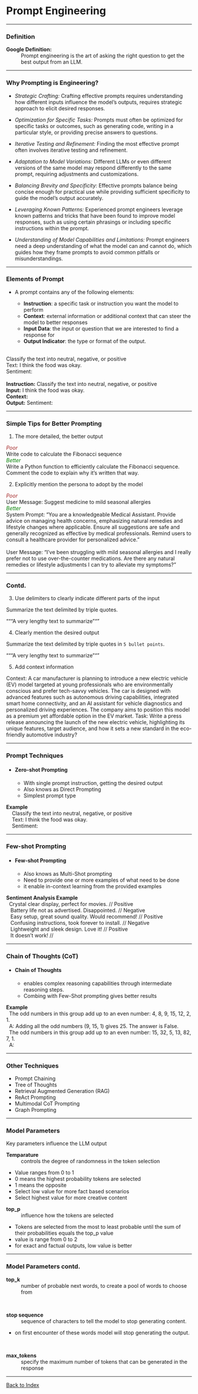 
# Prompt Engineering {#pmpteng}

---

### Definition


**Google Definition:**
: Prompt engineering is the art of asking the right question to get the best output from an LLM.

---

### Why Prompting is Engineering?

- *Strategic Crafting:* Crafting effective prompts requires understanding how different inputs influence the model's outputs, requires strategic approach to elicit desired responses.

- *Optimization for Specific Tasks:* Prompts must often be optimized for specific tasks or outcomes, such as generating code, writing in a particular style, or providing precise answers to questions.

- *Iterative Testing and Refinement:* Finding the most effective prompt often involves iterative testing and refinement.

- *Adaptation to Model Variations:* Different LLMs or even different versions of the same model may respond differently to the same prompt, requiring adjustments and customizations.

- *Balancing Brevity and Specificity:* Effective prompts balance being concise enough for practical use while providing sufficient specificity to guide the model's output accurately.
- *Leveraging Known Patterns:* Experienced prompt engineers leverage known patterns and tricks that have been found to improve model responses, such as using certain phrasings or including specific instructions within the prompt.
- *Understanding of Model Capabilities and Limitations:* Prompt engineers need a deep understanding of what the model can and cannot do, which guides how they frame prompts to avoid common pitfalls or misunderstandings.

---

### Elements of Prompt

- A prompt contains any of the following elements:

  - **Instruction**: a specific task or instruction you want the model to perform
  - **Context**: external information or additional context that can steer the model to better responses
  - **Input Data**: the input or question that we are interested to find a response for
  - **Output Indicator**: the type or format of the output.

::: {.callout-tip title="Example Prompt" icon="false" }

::: {layout-ncol=2}

|
| Classify the text into neutral, negative, or positive 
| Text: I think the food was okay.
| Sentiment:
|

|
| **Instruction:**    Classify the text into neutral, negative, or positive
| **Input:**          I think the food was okay.
| **Context:** 
| **Output:**         Sentiment:

:::

:::

---

### Simple Tips for Better Prompting

(@) The more detailed, the better output

::: {.callout}
::: {layout-ncol=2}

| [*Poor*]{style="color:brown;"}
| Write code to calculate the Fibonacci sequence

| [*Better*]{style="color:green;"}
| Write a Python function to efficiently calculate the Fibonacci sequence. Comment the code to explain why it's written that way.
:::

:::

(@) Explicitly mention the persona to adopt by the model

::: {.callout}
::: {layout-row=2}

| [*Poor*]{style="color:brown;"}
| User Message: Suggest medicine to mild seasonal allergies

| [*Better*]{style="color:green;"}
| System Prompt: "You are a knowledgeable Medical Assistant. Provide advice on managing health concerns, emphasizing natural remedies and lifestyle changes where applicable. Ensure all suggestions are safe and generally recognized as effective by medical professionals. Remind users to consult a healthcare provider for personalized advice." 
| 
| User Message: "I've been struggling with mild seasonal allergies and I really prefer not to use over-the-counter medications. Are there any natural remedies or lifestyle adjustments I can try to alleviate my symptoms?"
:::
:::

---

### Contd.

(@) Use delimiters to clearly indicate different parts of the input

::: {.callout}
Summarize the text delimited by triple quotes.

"""A very lengthy text to summarize"""
:::
   
(@) Clearly mention the desired output

::: {.callout}
Summarize the text delimited by triple quotes in `5 bullet points`.

"""A very lengthy text to summarize"""
:::

(@) Add context information

::: {.callout}
Context: A car manufacturer is planning to introduce a new electric vehicle (EV) model targeted at young professionals who are environmentally conscious and prefer tech-savvy vehicles. The car is designed with advanced features such as autonomous driving capabilities, integrated smart home connectivity, and an AI assistant for vehicle diagnostics and personalized driving experiences. The company aims to position this model as a premium yet affordable option in the EV market.
Task: Write a press release announcing the launch of the new electric vehicle, highlighting its unique features, target audience, and how it sets a new standard in the eco-friendly automotive industry?

:::

---

### Prompt Techniques 

- #### Zero-shot Prompting
  - With single prompt instruction, getting the desired output
  - Also knows as Direct Prompting
  - Simplest prompt type 

::: {.callout}
| **Example**
|     Classify the text into neutral, negative, or positive
|     Text: I think the food was okay.
|     Sentiment:
:::

---

### Few-shot Prompting

- #### Few-shot Prompting
  - Also knows as Multi-Shot prompting
  - Need to provide one or more examples of what need to be done 
  - it enable in-context learning from the provided examples

::: {.callout}
| **Sentiment Analysis Example**
|   Crystal clear display, perfect for movies. // Positive
|    Battery life not as advertised. Disappointed. // Negative
|    Easy setup, great sound quality. Would recommend! // Positive
|    Confusing instructions, took forever to install. // Negative
|    Lightweight and sleek design. Love it! // Positive
|    It doesn't work! // 
:::

--- 

### Chain of Thoughts (CoT)

- #### Chain of Thoughts
  - enables complex reasoning capabilities through intermediate reasoning steps.
  - Combing with Few-Shot prompting gives better results

::: {.callout}
| **Example**
|   The odd numbers in this group add up to an even number: 4, 8, 9, 15, 12, 2, 1.
|   A: Adding all the odd numbers (9, 15, 1) gives 25. The answer is False.
|   The odd numbers in this group add up to an even number: 15, 32, 5, 13, 82, 7, 1.
|   A:
:::

--- 

### Other Techniques

- Prompt Chaining
- Tree of Thoughts
- Retrieval Augmented Generation (RAG)
- ReAct Prompting
- Multimodal CoT Prompting
- Graph Prompting

---

### Model Parameters

Key parameters influence the LLM output

**Temparature**
: controls the degree of randomness in the token selection

- Value ranges from 0 to 1
- 0 means the  highest probability tokens are selected
- 1 means the opposite
- Select low value for more fact based scenarios
- Select highest value for more creative content

**top_p**
: influence how the tokens are selected

- Tokens are selected from the most to least probable until the sum of their probabilities equals the top_p value
- value is range from 0 to 2
- for exact and factual outputs, low value is better

---

### Model Parameters contd.

**top_k**
: number of probable next words, to create a pool of words to choose from

<br/>

**stop sequence**
: sequence of characters to tell the model to stop generating content.

- on first encounter of these words model will stop generating the output.

<br/>

**max_tokens**
: specify the maximum number of tokens that can be generated in the response

---

[Back to Index](#index)